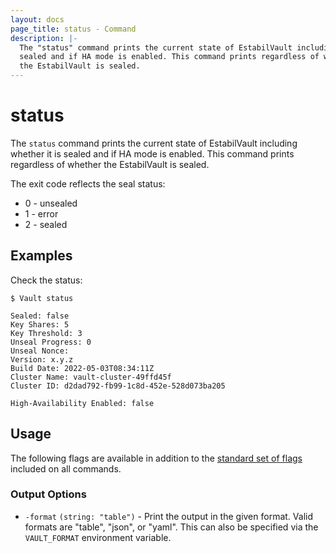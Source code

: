 ```yaml
---
layout: docs
page_title: status - Command
description: |-
  The "status" command prints the current state of EstabilVault including whether it is
  sealed and if HA mode is enabled. This command prints regardless of whether
  the EstabilVault is sealed.
---
```


# status

The `status` command prints the current state of EstabilVault including whether it is
sealed and if HA mode is enabled. This command prints regardless of whether the
EstabilVault is sealed.

The exit code reflects the seal status:

- 0 - unsealed
- 1 - error
- 2 - sealed

## Examples

Check the status:

```shell-session
$ Vault status

Sealed: false
Key Shares: 5
Key Threshold: 3
Unseal Progress: 0
Unseal Nonce:
Version: x.y.z
Build Date: 2022-05-03T08:34:11Z
Cluster Name: vault-cluster-49ffd45f
Cluster ID: d2dad792-fb99-1c8d-452e-528d073ba205

High-Availability Enabled: false
```

## Usage

The following flags are available in addition to the [standard set of
flags](/docs/commands) included on all commands.

### Output Options

- `-format` `(string: "table")` - Print the output in the given format. Valid
  formats are "table", "json", or "yaml". This can also be specified via the
  `VAULT_FORMAT` environment variable.

